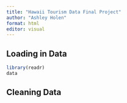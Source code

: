 ```yaml
---
title: "Hawaii Tourism Data Final Project"
author: "Ashley Holen"
format: html
editor: visual
---
```


## Loading in Data

```r
library(readr)
data
```

## Cleaning Data

```r

```
